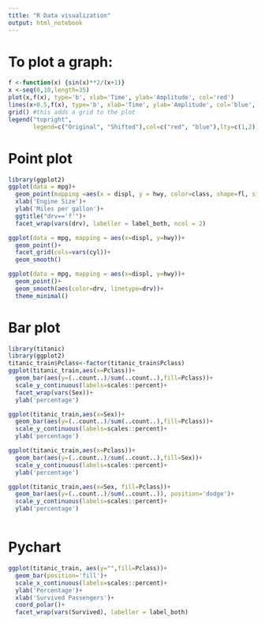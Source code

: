 ```yaml
---
title: "R Data visualization"
output: html_notebook
---
```


# To plot a graph:

```r
f <-function(x) {sin(x)**2/(x+1)}
x <-seq(0,10,length=35)
plot(x,f(x), type='b', xlab='Time', ylab='Amplitude', col='red')
lines(x+0.5,f(x), type='b', xlab='Time', ylab='Amplitude', col='blue', lty=2)
grid() #this adds a grid to the plot
legend("topright",
       legend=c("Original", "Shifted"),col=c("red", "blue"),lty=c(1,2)) #legend position
```

# Point plot
```r
library(ggplot2)
ggplot(data = mpg)+
  geom_point(mapping =aes(x = displ, y = hwy, color=class, shape=fl, size=cyl))+
  xlab('Engine Size')+
  ylab('Miles per gallon')+
  ggtitle("drv=='f'")+
  facet_wrap(vars(drv), labeller = label_both, ncol = 2)
```
```r
ggplot(data = mpg, mapping = aes(x=displ, y=hwy))+
  geom_point()+
  facet_grid(cols=vars(cyl))+
  geom_smooth()
```
```r
ggplot(data = mpg, mapping = aes(x=displ, y=hwy))+
  geom_point()+
  geom_smooth(aes(color=drv, linetype=drv))+
  theme_minimal()
```

# Bar plot
```r
library(titanic)
library(ggplot2)
titanic_train$Pclass<-factor(titanic_train$Pclass)
ggplot(titanic_train,aes(x=Pclass))+
  geom_bar(aes(y=(..count..)/sum(..count..),fill=Pclass))+
  scale_y_continuous(labels=scales::percent)+
  facet_wrap(vars(Sex))+
  ylab('percentage')
```
```r
ggplot(titanic_train,aes(x=Sex))+
  geom_bar(aes(y=(..count..)/sum(..count..),fill=Pclass))+
  scale_y_continuous(labels=scales::percent)+
  ylab('percentage')
```
```r
ggplot(titanic_train,aes(x=Pclass))+
  geom_bar(aes(y=(..count..)/sum(..count..),fill=Sex))+
  scale_y_continuous(labels=scales::percent)+
  ylab('percentage')
```
```r
ggplot(titanic_train,aes(x=Sex, fill=Pclass))+
  geom_bar(aes(y=(..count..)/sum(..count..)), position='dodge')+
  scale_y_continuous(labels=scales::percent)+
  ylab('percentage')
```
```r

```
# Pychart
```r
ggplot(titanic_train, aes(y="",fill=Pclass))+
  geom_bar(position='fill')+
  scale_x_continuous(labels=scales::percent)+
  ylab('Percentage')+
  xlab('Survived Passengers')+
  coord_polar()+
  facet_wrap(vars(Survived), labeller = label_both)
```

